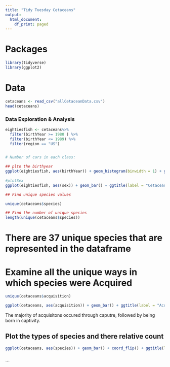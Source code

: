 ```yaml
--- 
title: "Tidy Tuesday Cetaceans"
output:
  html_document:
    df_print: paged
---
```


# Packages

```r
library(tidyverse)
library(ggplot2)
```

# Data

```r
cetaceans <- read_csv("allCetaceanData.csv")
head(cetaceans)
```



### Data Exploration & Analysis ### 

```r

eightiesfish <- cetaceans%>% 
  filter(birthYear >= 1980 ) %>%
  filter(birthYear <= 1989) %>%
  filter(region == "US")


# Number of cars in each class:

## plto the birthyear
ggplot(eightiesfish, aes(birthYear)) + geom_histogram(binwidth = 1) + ggtitle(label = "Distribution of births by Year", subtitle = "Cetaceans births in 1980s") + theme_bw()
 
#plotSex
ggplot(eightiesfish, aes(sex)) + geom_bar() + ggtitle(label = "Cetacean Gender") + theme_classic()

```

```r

## Find unique species values 

unique(cetaceans$species)

## Find the number of unique species 
length(unique(cetaceans$species))

```

# There are 37 unique species that are represented in the dataframe 

# Examine all the unique ways in which species were Acquired 

```r
unique(cetaceans$acquisition)


```
```r
ggplot(cetaceans, aes(acquisition)) + geom_bar() + ggtitle(label = "Acquistion Method") + theme_classic()

```

The majority of acquisitons occured through caputre, followed by being born in captivity. 

## Plot the types of species and there relative count 

```r

ggplot(cetaceans, aes(species)) + geom_bar() + coord_flip() + ggtitle(label = "Distribution of Species") 
  

```





```
